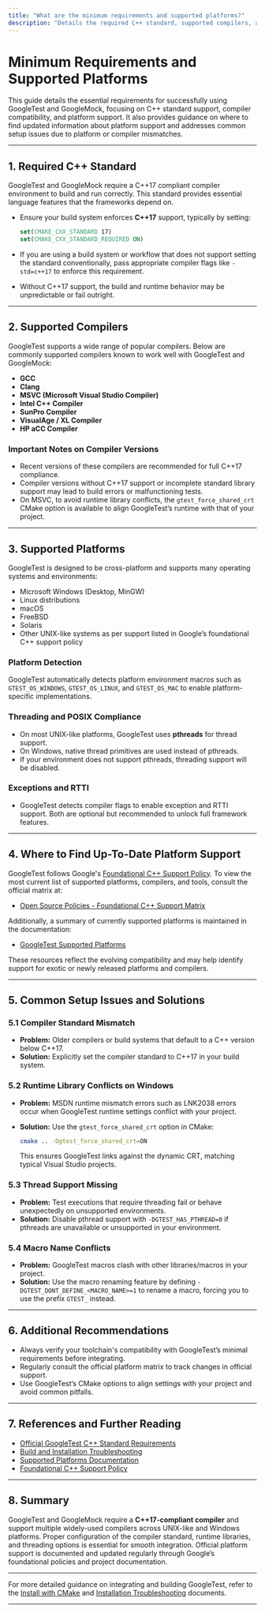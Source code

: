 ```yaml
---
title: "What are the minimum requirements and supported platforms?"
description: "Details the required C++ standard, supported compilers, and platforms for successful use of the frameworks, including where to find up-to-date support information. Addresses common issues with setup due to version or standards mismatch."
---
```


# Minimum Requirements and Supported Platforms

This guide details the essential requirements for successfully using GoogleTest and GoogleMock, focusing on C++ standard support, compiler compatibility, and platform support. It also provides guidance on where to find updated information about platform support and addresses common setup issues due to platform or compiler mismatches.

---

## 1. Required C++ Standard

GoogleTest and GoogleMock require a C++17 compliant compiler environment to build and run correctly. This standard provides essential language features that the frameworks depend on.

- Ensure your build system enforces **C++17** support, typically by setting:

  ```cmake
  set(CMAKE_CXX_STANDARD 17)
  set(CMAKE_CXX_STANDARD_REQUIRED ON)
  ```

- If you are using a build system or workflow that does not support setting the standard conventionally, pass appropriate compiler flags like `-std=c++17` to enforce this requirement.

- Without C++17 support, the build and runtime behavior may be unpredictable or fail outright.

---

## 2. Supported Compilers

GoogleTest supports a wide range of popular compilers. Below are commonly supported compilers known to work well with GoogleTest and GoogleMock:

- **GCC**
- **Clang**
- **MSVC (Microsoft Visual Studio Compiler)**
- **Intel C++ Compiler**
- **SunPro Compiler**
- **VisualAge / XL Compiler**
- **HP aCC Compiler**

### Important Notes on Compiler Versions

- Recent versions of these compilers are recommended for full C++17 compliance.
- Compiler versions without C++17 support or incomplete standard library support may lead to build errors or malfunctioning tests.
- On MSVC, to avoid runtime library conflicts, the `gtest_force_shared_crt` CMake option is available to align GoogleTest’s runtime with that of your project.

---

## 3. Supported Platforms

GoogleTest is designed to be cross-platform and supports many operating systems and environments:

- Microsoft Windows (Desktop, MinGW)
- Linux distributions
- macOS
- FreeBSD
- Solaris
- Other UNIX-like systems as per support listed in Google’s foundational C++ support policy

### Platform Detection

GoogleTest automatically detects platform environment macros such as `GTEST_OS_WINDOWS`, `GTEST_OS_LINUX`, and `GTEST_OS_MAC` to enable platform-specific implementations.

### Threading and POSIX Compliance

- On most UNIX-like platforms, GoogleTest uses **pthreads** for thread support.
- On Windows, native thread primitives are used instead of pthreads.
- If your environment does not support pthreads, threading support will be disabled.

### Exceptions and RTTI

- GoogleTest detects compiler flags to enable exception and RTTI support. Both are optional but recommended to unlock full framework features.

---

## 4. Where to Find Up-To-Date Platform Support

GoogleTest follows Google's [Foundational C++ Support Policy](https://opensource.google/documentation/policies/cplusplus-support). To view the most current list of supported platforms, compilers, and tools, consult the official matrix at:

- [Open Source Policies - Foundational C++ Support Matrix](https://github.com/google/oss-policies-info/blob/main/foundational-cxx-support-matrix.md)

Additionally, a summary of currently supported platforms is maintained in the documentation:

- [GoogleTest Supported Platforms](https://github.com/google/googletest/blob/main/docs/platforms.md)

These resources reflect the evolving compatibility and may help identify support for exotic or newly released platforms and compilers.

---

## 5. Common Setup Issues and Solutions

### 5.1 Compiler Standard Mismatch

- **Problem:** Older compilers or build systems that default to a C++ version below C++17.
- **Solution:** Explicitly set the compiler standard to C++17 in your build system.

### 5.2 Runtime Library Conflicts on Windows

- **Problem:** MSDN runtime mismatch errors such as LNK2038 errors occur when GoogleTest runtime settings conflict with your project.
- **Solution:** Use the `gtest_force_shared_crt` option in CMake:

  ```bash
  cmake .. -Dgtest_force_shared_crt=ON
  ```

  This ensures GoogleTest links against the dynamic CRT, matching typical Visual Studio projects.

### 5.3 Thread Support Missing

- **Problem:** Test executions that require threading fail or behave unexpectedly on unsupported environments.
- **Solution:** Disable pthread support with `-DGTEST_HAS_PTHREAD=0` if pthreads are unavailable or unsupported in your environment.

### 5.4 Macro Name Conflicts

- **Problem:** GoogleTest macros clash with other libraries/macros in your project.
- **Solution:** Use the macro renaming feature by defining `-DGTEST_DONT_DEFINE_<MACRO_NAME>=1` to rename a macro, forcing you to use the prefix `GTEST_` instead.

---

## 6. Additional Recommendations

- Always verify your toolchain's compatibility with GoogleTest’s minimal requirements before integrating.
- Regularly consult the official platform matrix to track changes in official support.
- Use GoogleTest’s CMake options to align settings with your project and avoid common pitfalls.

---

## 7. References and Further Reading

- [Official GoogleTest C++ Standard Requirements](https://github.com/google/googletest/blob/main/README.md#c-standard)
- [Build and Installation Troubleshooting](https://github.com/google/googletest/blob/main/docs/installation.md)
- [Supported Platforms Documentation](https://github.com/google/googletest/blob/main/docs/platforms.md)
- [Foundational C++ Support Policy](https://opensource.google/documentation/policies/cplusplus-support)

---

## 8. Summary

GoogleTest and GoogleMock require a **C++17-compliant compiler** and support multiple widely-used compilers across UNIX-like and Windows platforms. Proper configuration of the compiler standard, runtime libraries, and threading options is essential for smooth integration. Official platform support is documented and updated regularly through Google’s foundational policies and project documentation.

---

For more detailed guidance on integrating and building GoogleTest, refer to the [Install with CMake](../getting-started/installation-configuration/install-cmake.md) and [Installation Troubleshooting](../getting-started/troubleshooting-support/common-issues-and-fixes.md) documents.

---